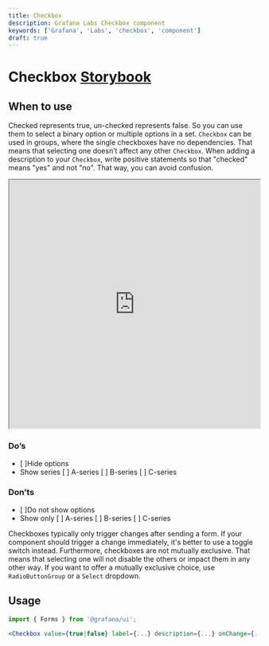 ```yaml
---
title: Checkbox
description: Grafana Labs Checkbox component
keywords: ['Grafana', 'Labs', 'checkbox', 'component']
draft: true
---
```



# Checkbox <Badge text='draft' color='orange'></Badge> <a href='https://developers.grafana.com/ui/latest/index.html?path=/story/forms-checkbox--basic' target='_blank' className='header-links'>Storybook <Icon name="external-link-alt"/> </a>

## When to use

Checked represents true, un-checked represents false. So you can use them to select a binary option or multiple options in a set. `Checkbox` can be used in groups, where the single checkboxes have no dependencies. That means that selecting one doesn’t affect any other `Checkbox`. When adding a description to your `Checkbox`, write positive statements so that "checked" means "yes" and not "no". That way, you can avoid confusion.

<iframe
  src="https://developers.grafana.com/ui/latest/index.html?path=/story/forms-checkbox--basic&full=1&shortcuts=false&singleStory=true"
  width="100%"
  height="500px"
></iframe>

### Do’s



* [ ]Hide options
* Show series [ ] A-series [ ] B-series [ ] C-series


### Don’ts



* [ ]Do not show options
* Show only [ ] A-series [ ] B-series [ ] C-series

Checkboxes typically only trigger changes after sending a form. If your component should trigger a change immediately, it's better to use a toggle switch instead. Furthermore, checkboxes are not mutually exclusive. That means that selecting one will not disable the others or impact them in any other way. If you want to offer a mutually exclusive choice, use `RadioButtonGroup` or a `Select` dropdown.

## Usage

```jsx
import { Forms } from '@grafana/ui';

<Checkbox value={true|false} label={...} description={...} onChange={...} />
```
